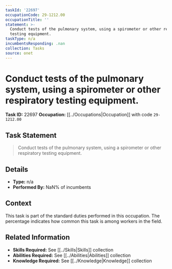 ```yaml
---
taskId: '22697'
occupationCode: 29-1212.00
occupationTitle: ''
statement: >-
  Conduct tests of the pulmonary system, using a spirometer or other respiratory
  testing equipment.
taskType: n/a
incumbentsResponding: .nan
collection: Tasks
source: onet
---
```

# Conduct tests of the pulmonary system, using a spirometer or other respiratory testing equipment.

**Task ID:** 22697
**Occupation:** [[../Occupations|Occupation]] with code `29-1212.00`

## Task Statement

> Conduct tests of the pulmonary system, using a spirometer or other respiratory testing equipment.

## Details

- **Type:** n/a
- **Performed By:** NaN% of incumbents

## Context

This task is part of the standard duties performed in this occupation. The percentage indicates how common this task is among workers in the field.

## Related Information

- **Skills Required:** See [[../Skills|Skills]] collection
- **Abilities Required:** See [[../Abilities|Abilities]] collection
- **Knowledge Required:** See [[../Knowledge|Knowledge]] collection
